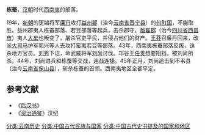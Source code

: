 '''栋蚕'''，[[汉朝|汉朝]]时代[[西南夷|西南夷]]的部落。

19年，[[新朝|新朝]]的更始将军[[廉丹|廉丹]]攻打[[益州郡|益州郡]]（治今[[云南省|云南省]][[晋宁县|晋宁县]]）的[[句町国|句町国]]，不能取胜。益州郡夷人栋蚕部落、若豆部落等起兵，击杀郡守。[[越巂郡|越巂郡]]（治今[[四川省|四川省]][[西昌市|西昌市]]）夷人[[大牟|大牟]]也叛变了，屠杀官吏平民，并侵占他们的财产。[[王莽|王莽]]召廉丹回来，改派[[大司马|大司马]]护军郭兴等人去攻打蛮夷若豆等部落。43年，西南夷栋蚕部落反叛，诛杀地方官员。[[刘秀|刘秀]]下诏，命武威将军[[劉尚_(武威將軍)|刘尚]]讨伐。邛谷王[[任贵|任贵]]想要阻挡，被刘尚所杀。44年，刘尚进兵和栋蚕等交战，连战连捷。45年正月，刘尚追击到不韦县（治今[[云南省|云南省]][[保山县|保山县]]），斩杀栋蚕的首领。西南夷地区全都平定。

==参考文献==
*《[[后汉书|后汉书]]》
*《[[资治通鉴|资治通鉴]]》汉纪
[[分类:云南历史|分类:云南历史]]
[[分类:中国古代民族与国家|分类:中国古代民族与国家]]
[[分类:中国古代史书提及的国家和地区|分类:中国古代史书提及的国家和地区]]